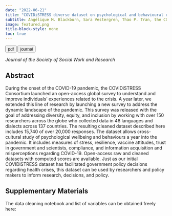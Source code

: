 ```yaml
---
date: "2022-06-21"
title: "COVIDiSTRESS diverse dataset on psychological and behavioural outcomes one year into the COVID-19 pandemic"
subtitle: Angélique M. Blackburn, Sara Vestergren, Thao P. Tran, the COVIDiSTRESS II Consortium
image: featured.png
title-block-style: none
toc: true
---
```


<button type="button" class="btn btn-outline-success"><a href="/publications/sd2022/COVIDiSTRESSdata.pdf">pdf</a></button>

<button type="button" class="btn btn-outline-success"><a href="https://doi.org/10.1038/s41597-022-01383-6">journal</a></button>

*Journal of the Society of Social Work and Research*

## Abstract 
During the onset of the COVID-19 pandemic, the COVIDiSTRESS Consortium launched an open-access global survey to understand and improve individuals’ experiences related to the crisis. A year later, we extended this line of research by launching a new survey to address the dynamic landscape of the pandemic. This survey was released with the goal of addressing diversity, equity, and inclusion by working with over 150 researchers across the globe who collected data in 48 languages and dialects across 137 countries. The resulting cleaned dataset described here includes 15,740 of over 20,000 responses. The dataset allows cross-cultural study of psychological wellbeing and behaviours a year into the pandemic. It includes measures of stress, resilience, vaccine attitudes, trust in government and scientists, compliance, and information acquisition and misperceptions regarding COVID-19. Open-access raw and cleaned datasets with computed scores are available. Just as our initial COVIDiSTRESS dataset has facilitated government policy decisions regarding health crises, this dataset can be used by researchers and policy makers to inform research, decisions, and policy.


## Supplementary Materials

The data cleaning notebook and list of variables can be obtained freely here: [](https://doi.org/10.17605/OSF.IO/36TSD)
